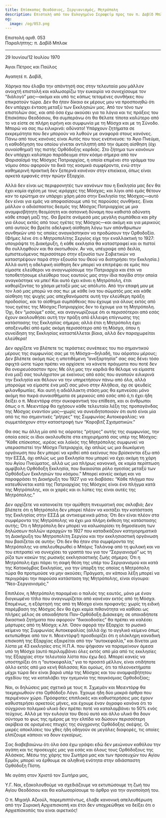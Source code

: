 ```yaml
---
title: Επίσκοπος Θεοδόσιος, Σεργιανισμός, Μητρόπολη
description: Επιστολή από τον Ευλογημένο Σεραφείμ προς τον π. Δαβίδ Μπλακ.
og:
  image: /og/053.png
---
```


<div style={{textAlign:'right', fontFamily:'monospace'}}>Επιστολή αριθ. 053</div>
<div style={{textAlign:'left', fontFamily:'monospace'}}>Παραλήπτης: π. Δαβίδ Μπλακ</div>

---

29 Ιουνίου/12 Ιουλίου 1970

Άγιοι Πέτρος και Παύλος

Αγαπητέ π. Δαβίδ,

Χάρηκα που έλαβα την απάντησή σας στην τελευταία μου μάλλον ανοιχτή επιστολή και καλωσορίζω την ευκαιρία να συνεχίσουμε τον “διάλογό” μας—ακόμα και υπό τις κάπως τεταμένες συνθήκες που επικρατούν τώρα. Δεν θα ήταν δίκαιο εκ μέρους μου να προσποιηθώ ότι δεν υπάρχει ένταση μεταξύ των Εκκλησιών μας. Από τον τόνο των επιστολών σας, και από όσα έχω ακούσει για τα λόγια και τις πράξεις του Επισκόπου Θεοδόσιου, θα συμπεράνω ότι θα θέλατε τίποτα καλύτερο από το να είστε σε πλήρη ειρήνη και συμφωνία με τη Μόσχα και με τη Σύνοδο. Μπορώ να σας πω ειλικρινά: αδύνατο! Υπάρχουν ζητήματα σε εκκρεμότητα που δεν μπορούν να λυθούν με αναφορά στους κανόνες. Πάνω από τους κανόνες είναι Αυτός που τους ενέπνευσε: το Άγιο Πνεύμα, η καθοδήγηση του οποίου γίνεται αντιληπτή από την άμεση αίσθηση (όχι συναίσθημα!) της πιστής Ορθόδοξης καρδιάς. Στο ζήτημα των κανόνων δεν υπάρχει καλύτερο παράδειγμα στον κόσμο σήμερα από τον Φαρισαϊσμό της Μόσχας Πατριαρχίας, η οποία επιμένει στο γράμμα του νόμου όπου αφορούν τα δικά της κοσμικά συμφέροντα, ενώ στην καθημερινή πρακτική δεν ξεπερνά κανέναν στην επιείκεια, όπως είναι αρκετά εμφανές στην πρώην Εξαρχία.

Αλλά δεν είναι ως περιφρονητές των κανόνων που η Εκκλησία μας δεν θα έχει καμία σχέση με τους ιεράρχες της Μόσχας; και λίγοι από εμάς θέτουν καν το ερώτημα αν υπάρχει χάρη μέσα στην Εκκλησία της Μόσχας—αυτό δεν είναι για εμάς να αποφασίσουμε υπό τις παρούσες συνθήκες. Είναι μάλλον ο αδιάσπαστος δεσμός της Μόσχας Πατριαρχίας με μια αναμφισβήτητη θεομίσητη και σατανική δύναμη που καθιστά αδύνατη κάθε επαφή μαζί της. Θα βρείτε ανάμεσά μας μεγάλη συμπάθεια και pity για όλους εκτός από τους ηγέτες της Μόσχας—και ακόμη και για μερικούς από αυτούς θα βρείτε αδελφική αίσθηση λόγω των απάνθρωπων συνθηκών υπό τις οποίες αναγκάστηκαν να προδώσουν την Ορθοδοξία. (Φήμες λένε ότι ο Μητροπολίτης Σεργίος είχε την εναλλακτική το 1927: υπογράψτε τη Διακήρυξη, ή κάθε εκκλησία θα καταστραφεί και οι πιστοί θα συλληφθούν και θα σκοτωθούν. Αν ναι, υπέγραψε από δειλία, εμπιστευόμενος περισσότερο στην εξουσία των Σοβιετικών να καταστρέψουν παρά στην εξουσία του Θεού να διατηρήσει την Εκκλησία.) Αλλά αυτή η αδελφική αίσθηση δεν μπορεί να επιτρέψει σε εμάς που είμαστε ελεύθεροι να αναγνωρίσουμε την Πατριαρχία και έτσι να τοποθετήσουμε ελεύθερα τους εαυτούς μας στην ίδια παγίδα στην οποία αναγκάστηκε να μπει! Και αυτό έχει κάνει η Μητρόπολη, έτσι καθορίζοντας το χάσμα μεταξύ μας ως απόλυτο. Από την επαφή μου με τον λαό μας μπορώ να σας πω: με κάθε ίνα του σώματός μας και κάθε αίσθηση της ψυχής μας απεχθανόμαστε αυτή την ελεύθερη πράξη προδοσίας, και το αίσθημα συμπάθειας που έχουμε για όλους εκτός από τους ηγέτες της Μόσχας Πατριαρχίας δεν το έχουμε για τη Μητρόπολη. Όχι, δεν “μισούμε” εσάς, και αναγνωρίζουμε ότι οι περισσότεροι από εσάς έχουν ακολουθήσει αυτή την πράξη από έλλειψη επίγνωσης της κατάστασης της Εκκλησίας σήμερα; αλλά έτσι η Μητρόπολη έχει αποξενωθεί από εμάς ακόμη περισσότερο από τη Μόσχα, όπου η συνείδηση της Εκκλησίας καταστέλλεται βίαια, αλλά δεν παραχωρείται ελεύθερα!

Δεν αρχίζετε να βλέπετε τις τεράστιες συνέπειες του πιο σημαντικού μέρους της συμφωνίας σας με τη Μόσχα—δηλαδή, του αόρατου μέρους; Δεν βλέπετε ακόμη πώς η υποτιθέμενη “ανεξαρτησία” σας σας δένει τόσο σφιχτά ώστε τώρα πρέπει να αρχίσετε να κάνετε πράγματα που ποτέ δεν θα ονειρευόσασταν πριν; Με όλη μας την καρδιά θα θέλαμε να είμαστε ένα μαζί σας τουλάχιστον με εκείνους από εσάς που αγαπούν ειλικρινά την Εκκλησία και θέλουν να την υπηρετήσουν πάνω από όλα, αλλά μπορούμε να είμαστε ένα μαζί σας μόνο στην Αλήθεια, όχι σε ψευδείς φιλανθρωπίες. Και αυτή η αδιάλλακτη στάση μας θα εμπνεύσει μόνο ακόμη πιο πικρά συναισθήματα σε μερικούς από εσάς από ό,τι έχει ήδη δείξει ο π. Μειεντόρφ στην συκοφαντική του επίθεση, και οι άνθρωποι όπως ο π. Μειεντόρφ θα ηχήσουν κάθε τελευταία λέξη της προπαγάνδας της Μόσχας εναντίον μας—χωρίς να συνειδητοποιούν ότι αυτό είναι μία από τις πιο σημαντικές “ρήτρες” της Συμφωνίας Αυτοκεφαλίας: να συμμετάσχουν στην καταστροφή των “Καροβιτζ Σχισματικών.”

Θα σας πω άλλη μία από τις αόρατες “ρήτρες” αυτής της συμφωνίας, την οποία εσείς οι ίδιοι ακολουθείτε στα επιχειρήματά σας υπέρ της Μόσχας: “Κάθε επίσκοπος, ιερέας και λαϊκός της Μητρόπολης συμφωνεί να υπερασπιστεί την Μόσχα Πατριαρχία, όχι απλώς ως μια διωκόμενη οργάνωση που δεν μπορεί να κριθεί από εκείνους που βρίσκονται έξω από την ΕΣΣΔ, όχι απλώς ως μια Εκκλησία που μπορεί να έχει ακόμη τη χάρη του Αγίου Πνεύματος, αλλά ως μια πλήρως κανονική, σε καμία περίπτωση αμφίβολη Ορθόδοξη Εκκλησία, που δικαιούται ρόλο ηγεσίας μεταξύ των Ορθόδοξων Εκκλησιών του κόσμου.” Μπορεί κανείς ακόμη και να παραφράσει τη Διακήρυξη του 1927 για να διαβάσει: “Κάθε πλήγμα που κατευθύνεται κατά της Πατριαρχίας της Μόσχας είναι ένα πλήγμα κατά της Μητρόπολης, και οι χαρές και οι λύπες της είναι αυτές της Μητρόπολης.”

Δεν αρχίζετε να κατανοείτε την αμύθητη πνευματική σας σκλαβιά; Δεν βλέπετε ότι η Μητρόπολη δεν μπορεί πλέον να κοιτάξει την κατάσταση της Εκκλησίας στην ΕΣΣΔ με αντικειμενικά μάτια; Ότι δεν είναι πλέον στα συμφέροντα της Μητρόπολης να έχει μια πλήρη έκθεση της κατάστασης αυτής; Ότι η Μητρόπολη δεν μπορεί να καλωσορίσει τη δημοσίευση των δηλώσεων πολλών ιεραρχών το 1927 που καταδικάζουν κατηγορηματικά τη Διακήρυξη του Μητροπολίτη Σεργίου και την εκκλησιαστική οργάνωση που βασίζεται σε αυτήν; Ότι δεν θα ήταν στα συμφέροντα της Μητρόπολης να απελευθερωθεί ο Μπόρις Ταλάνοφ από τη φυλακή και να του επιτραπεί να συνεχίσει τα γραπτά του για τον “Σεργιανισμό” ως τη ρίζα των κακών της ρωσικής εκκλησιαστικής ζωής σήμερα; Ότι η Μητρόπολη έχει πάρει τη σαφή θέση της υπέρ του Σεργιανισμού και κατά της Κατακόμβας Εκκλησίας, για την ύπαρξη της οποίας η Μητρόπολη τώρα θα προτιμούσε να μην ακούσει; Πράγματι, αν κάποια λέξη μπορεί να περιγράψει την παρούσα κατάσταση της Μητρόπολης, είναι σίγουρα: “Νεο-Σεργιανισμός.”

Επιπλέον, η Μητρόπολη παραμένει ο παλιός της εαυτός, μόνο με έναν διογκωμένο τίτλο που αναγνωρίζεται από κανέναν εκτός από τη Μόσχα. Επομένως, η εξάρτησή της από τη Μόσχα είναι προφανής: χωρίς τη ειδική παρέμβαση της Μόσχας δεν θα έχει καμία πιθανότητα να καθίσει ως πλήρες μέλος σε οποιαδήποτε Παν-Ορθόδοξη Διάσκεψη; σε οποιαδήποτε δικαστικά ζητήματα που αφορούν “δικαιοδοσίες” θα πρέπει να καλέσει μάρτυρες από τη Μόσχα; κ.λπ. Όσον αφορά την Εξαρχία: το ρωσικό κείμενο της Συμφωνίας Αυτοκεφαλίας (αλλά όχι το αγγλικό κείμενο όπως εκτυπώθηκε από τον π. Μειεντόρφ!) προσδιορίζει ότι η ολόκληρη καναδική επισκοπή της Εξαρχίας εξαιρείται από την “αυτοκεφαλία,” και δίνεται μια λίστα με 43 εκκλησίες στις Η.Π.Α. που ψήφισαν να παραμείνουν άμεσα υπό τη Μόσχα (αυτό περιλαμβάνει όλες εκτός από μία από τις εκκλησίες της Εξαρχίας στην τελευταία λίστα που έχω δει). Μπορεί κανείς να υποστηρίξει ότι η “αυτοκεφαλία,” για το προσιτό μέλλον, είναι οτιδήποτε άλλο εκτός από μια κενή θάλασσα; Και ομοίως, ότι τα πλεονεκτήματα μέχρι τώρα δεν είναι βαριά υπέρ της Μόσχας και του αναμφισβήτητου σχεδίου της να καταλάβει την ηγεμονία της παγκόσμιας Ορθοδοξίας;

Ναι, οι δηλώσεις μας σχετικά με τους π. Σχμεμάν και Μειεντόρφ θα τεκμηριωθούν στο Ορθόδοξο Λόγο. Έχουμε ήδη δύο μακρά άρθρα που περιμένουν χώρο. Πρόσφατες επιπλοκές και καθυστερήσεις μας έχουν καθυστερήσει αρκετούς μήνες, και έχουμε έναν άγραφο κανόνα ότι το σύγχρονο πολεμικό υλικό δεν πρέπει ποτέ να καταλαμβάνει το 50% ενός τεύχους. Αλλά με την ευλογία του Θεού αυτό και άλλο υλικό θα δουν σύντομα το φως της ημέρας με την ελπίδα να δώσουν περισσότερη ακρίβεια σε ορισμένες πτυχές της σύγχρονης Ορθόδοξης σκέψης. Οι μικρές αποκλίσεις του χθες ήδη οδηγούν σε μεγάλες διαφορές, τις οποίες ελπίζουμε κάποιοι να δουν εγκαίρως.

Σας διαβεβαιώνω ότι όλα όσα έχω γράψει εδώ δεν μειώνουν καθόλου την αγάπη και τις προσευχές μας για εσάς και όλους τους Ορθόδοξους της Αλάσκας. Μέσω της χάρης του Σωτήρα μας και των προσευχών του Αγίου Ερμάν, μπορεί να έρθουμε σε αληθινή ενότητα στην αδιάσπαστη Ορθόδοξη Πίστη.

Με αγάπη στον Χριστό τον Σωτήρα μας,

Υ.Γ. Ναι, εξακολουθούμε να σχεδιάζουμε να εκτυπώσουμε τη ζωή του Αγίου Θεοδόσιου και θα καλωσορίσουμε το άρθρο για την αγιοποίησή του.

Ο π. Μιχαήλ Αζκούλ, παρεμπιπτόντως, έλαβε κανονική απελευθέρωση από την Συριακή Αρχιεπισκοπή και έτσι δεν υποχρεώθηκε να δείξει ότι ο Αρχιεπίσκοπός του είναι αιρετικός!
